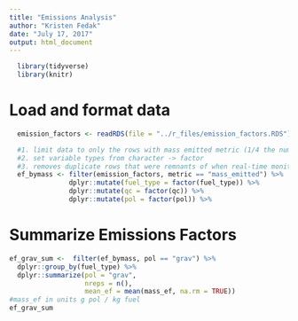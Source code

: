 ```yaml
---
title: "Emissions Analysis"
author: "Kristen Fedak"
date: "July 17, 2017"
output: html_document
---
```



```r
  library(tidyverse)
  library(knitr)
```

# Load and format data
```r
  emission_factors <- readRDS(file = "../r_files/emission_factors.RDS")
```

```r
  #1. limit data to only the rows with mass emitted metric (1/4 the number of rows of original - exlude concentrations,mass of carbon emitted, and instrument) 
  #2. set variable types from character -> factor
  #3. removes duplicate rows that were remnants of when real-time monitors had timestamps, so multiple rows per test even though the mass_ef was a single value for the test. 
  ef_bymass <- filter(emission_factors, metric == "mass_emitted") %>%
               dplyr::mutate(fuel_type = factor(fuel_type)) %>%
               dplyr::mutate(qc = factor(qc)) %>%
               dplyr::mutate(pol = factor(pol)) %>%
```



# Summarize Emissions Factors
```r
ef_grav_sum <-  filter(ef_bymass, pol == "grav") %>%
  dplyr::group_by(fuel_type) %>%
  dplyr::summarize(pol = "grav",
                   nreps = n(),
                   mean_ef = mean(mass_ef, na.rm = TRUE)) 
#mass_ef in units g pol / kg fuel
ef_grav_sum

```
